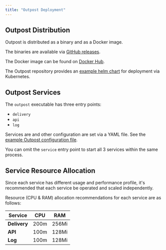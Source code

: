 ```yaml
---
title: "Outpost Deployment"
---
```


## Outpost Distribution

Outpost is distributed as a binary and as a Docker image.

The binaries are available via [GitHub releases](https://github.com/hookdeck/outpost/releases).

The Docker image can be found on [Docker Hub](https://hub.docker.com/r/hookdeck/outpost/tags).

The Outpost repository provides an [example helm chart](https://github.com/hookdeck/outpost/tree/main/examples/kubernetes) for deployment via Kubernetes.

## Outpost Services

The `outpost` executable has three entry points:

- `delivery`
- `api`
- `log`

Services are and other configuration are set via a YAML file. See the [example Outpost configuration file](https://github.com/hookdeck/outpost/tree/main/.outpost.yaml.example).

You can omit the `service` entry point to start all 3 services within the same process.

## Service Resource Allocation

Since each service has different usage and performance profile, it's recommended that each service be operated and scaled independently.

Resource (CPU & RAM) allocation recommendations for each service are as follows:

| Service      | CPU  | RAM   |
| ------------ | ---- | ----- |
| **Delivery** | 200m | 256Mi |
| **API**      | 100m | 128Mi |
| **Log**      | 100m | 128Mi |
